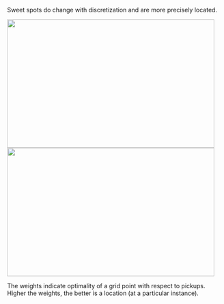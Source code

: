 Sweet spots do change with discretization and are more precisely located. 

<img src="https://github.com/jArumugam/BigFish/blob/master/results/Weekday-00_40x40.png" width="485" height="300" /><img src="https://github.com/jArumugam/BigFish/blob/master/results/Weekday-00_80x80.png" width="485" height="300" /> 

The weights indicate optimality of a grid point with respect to pickups. Higher the weights, the better is a location (at a particular instance).


